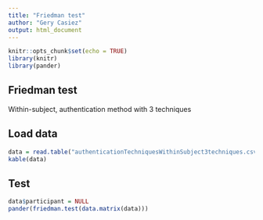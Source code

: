 ```yaml
---
title: "Friedman test"
author: "Gery Casiez"
output: html_document
---
```


```r
knitr::opts_chunk$set(echo = TRUE)
library(knitr)
library(pander)
```

## Friedman test

Within-subject, authentication method with 3 techniques

## Load data

```r
data = read.table("authenticationTechniquesWithinSubject3techniques.csv", header=TRUE, sep=",")
kable(data)
```

## Test

```r
data$participant = NULL
pander(friedman.test(data.matrix(data)))
```


